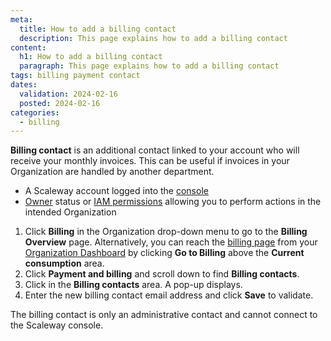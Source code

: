 ```yaml
---
meta:
  title: How to add a billing contact
  description: This page explains how to add a billing contact
content:
  h1: How to add a billing contact
  paragraph: This page explains how to add a billing contact
tags: billing payment contact
dates:
  validation: 2024-02-16
  posted: 2024-02-16
categories:
  - billing
---
```


**Billing contact** is an additional contact linked to your account who will receive your monthly invoices. This can be useful if invoices in your Organization are handled by another department.

<Macro id="requirements" />

- A Scaleway account logged into the [console](https://console.scaleway.com)
- [Owner](/identity-and-access-management/iam/concepts/#owner) status or [IAM permissions](/identity-and-access-management/iam/concepts/#permission) allowing you to perform actions in the intended Organization

1. Click **Billing** in the Organization drop-down menu to go to the **Billing Overview** page.
    <Message type="tip">
      Alternatively, you can reach the [billing page](https://console.scaleway.com/billing/overview) from your [Organization Dashboard](https://console.scaleway.com/organization) by clicking **Go to Billing** above the **Current consumption** area.
    </Message>
2. Click **Payment and billing** and scroll down to find **Billing contacts**.
3. Click <Icon name="edit" /> in the **Billing contacts** area. A pop-up displays.
4. Enter the new billing contact email address and click **Save** to validate.

<Message type="important">
  The billing contact is only an administrative contact and cannot connect to the Scaleway console.
</Message>